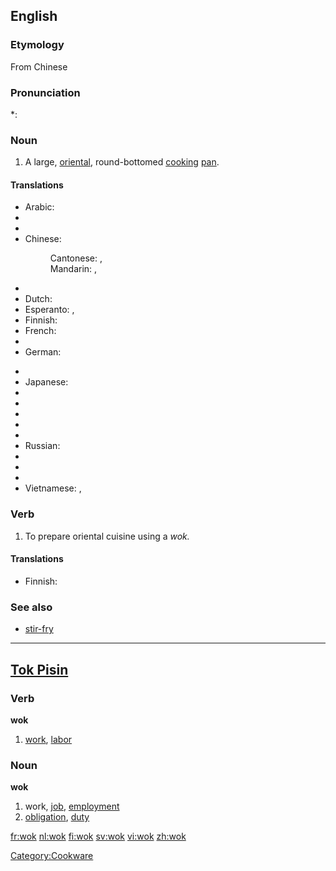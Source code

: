 ==English==

===Etymology===
From Chinese {{etyl|yue}} {{zh-tsp|鑊|镬|wok6}}

===Pronunciation===
*: {{rhymes|ɒk}}

===Noun===
{{en-noun}}

# A large, [[oriental]], round-bottomed [[cook]]ing [[pan]].

====Translations====
{{trans-top|large round pan}}
* Arabic: {{t|ar|ووك|m|tr=wuuk}}
* {{trreq|Bulgarian}}
* {{trreq|Burmese}}
* Chinese:
*: Cantonese: {{tø|yue|鑊}},  {{tø|yue|镬|tr=wok6}}
*: Mandarin: {{t-|cmn|鑊|sc=Hani}},  {{t-|cmn|镬|tr=huò|sc=Hani}}
* {{trreq|Danish}}
* Dutch: {{t+|nl|wok|m}}
* Esperanto: {{t|eo|uoko}},  {{t|eo|volbopato}}
* Finnish: {{t-|fi|wokkipannu}}
* French: {{t+|fr|wok|m}}
* {{trreq|Galician}}
* German: {{t-|de|Wok|m}}
{{trans-mid}}
* {{trreq|Icelandic}}
* Japanese: {{t|ja|中華鍋|tr=ちゅうかなべ, Chūka-nabe}}
* {{trreq|Khmer}}
* {{trreq|Lao}}
* {{trreq|Mongolian}}
* {{trreq|Nepali}}
* {{trreq|Portuguese}}
* Russian: {{t|ru|вок|m|tr=vok}}
* {{trreq|Spanish}}
* {{trreq|Thai}}
* {{trreq|Tibetan}}
* Vietnamese: {{t|vi|cái xanh|xs=Vietnamese}},  {{t|vi|chảo|xs=Vietnamese}}
{{trans-bottom}}

===Verb===
{{en-verb|woks|woking|woked}}

# To prepare oriental cuisine using a ''wok.''

====Translations====
{{trans-top|to use a wok}}
* Finnish: {{t-|fi|wokata}}
{{trans-mid}}
{{trans-bottom}}

===See also===
* [[stir-fry]]

[[Category:Cookware]]

----

==[[Tok Pisin]]==

===Verb===
'''wok'''

# [[work]], [[labor]]

===Noun===
'''wok'''

# work, [[job]], [[employment]]
# [[obligation]], [[duty]]

[[fr:wok]]
[[nl:wok]]
[[fi:wok]]
[[sv:wok]]
[[vi:wok]]
[[zh:wok]]